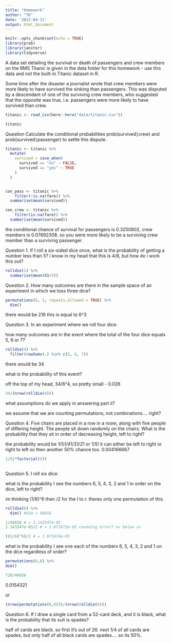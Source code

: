 ```yaml
---
title: "Homework"
author: "TK"
date: '2022-04-11'
output: html_document
---
```


```r
knitr::opts_chunk$set(echo = TRUE)
library(prob)
library(janitor)
library(tidyverse)
```
A data set detailing the survival or death of passengers and crew members on the RMS Titanic is given in the data folder for this homework - use this data and not the built-in Titanic dataset in R.

Some time after the disaster a journalist wrote that crew members were more likely to have survived the sinking than passengers. This was disputed by a descendant of one of the surviving crew members, who suggested that the opposite was true, i.e. passengers were more likely to have survived than crew.

```r
titanic <- read_csv(here::here("data/titanic.csv"))
```

```r
titanic
```

Question
Calculate the conditional probabilities prob(survived∣crew)
 and prob(survived∣passenger)
 to settle this dispute.

```r
titanic <- titanic %>% 
  mutate(
    survived = case_when(
      survived == "no" ~ FALSE,
      survived == "yes" ~ TRUE
    )
  )


con_pass <- titanic %>% 
    filter(!is.na(fare)) %>% 
  summarise(mean(survived))

con_crew <- titanic %>% 
    filter(is.na(fare)) %>% 
  summarise(mean(survived))
```
the conditional chance of survival for passengers is 0.3250802, crew members is 0.07692308. so you were more likely to be a surviving crew member than a surviving passenger.

Question 1.
If I roll a six-sided dice once, what is the probability of getting a number less than 5?
i know in my head that this is 4/6, but how do i work this out?
```r
rolldie(1) %>% 
  summarise(mean(X1<5))
```

Question 2.
How many outcomes are there in the sample space of an experiment in which we toss three dice?

```r
permutations(6, 3, repeats.allowed = TRUE) %>% 
  dim()
```

there would be 216 this is equal to 6^3

Question 3.
In an experiment where we roll four dice:

how many outcomes are in the event where the total of the four dice equals 5, 6 or 7?

```r
rolldie(4) %>% 
  filter(rowSums(.) %in% c(5, 6, 7))
```
there would be 34

what is the probability of this event?

off the top of my head, 34/6^4, so pretty small - 0.026
```r
34/(nrow(rolldie(4)))
```

what assumptions do we apply in answering part ii?

we assume that we are counting permutations, not combinations.... right?

Question 4.
Five chairs are placed in a row in a room, along with five people of differing height. The people sit down randomly on the chairs. What is the probability that they sit in order of decreasing height, left to right?

the probability would be 1/5*1/4*1/3*1/2*1 or 1/5! it can either be left to right or right to left so then another 50% chance too. 0.004166667
```r
1/(2*factorial(5))
  
```
Question 5.
I roll six dice:

what is the probability I see the numbers 6, 5, 4, 3, 2 and 1 in order on the dice, left to right?

im thinking (1/6)^6 then /2 for the l to r. theres only one permutation of this. 
```r
rolldie(6) %>% 
  dim() #dim = 46656 

1/46656 # = 2.143347e-05
2.143347e-05/2 # = 1.071673e-05 rounding error? vv below vv

((1/6)^6)/2 # = 1.071674e-05
```


what is the probability I see one each of the numbers 6, 5, 4, 3, 2 and 1 on the dice regardless of order?

```r
permutations(6,6) %>% 
dim() 

```

```r
720/46656
```
0.0154321

or 

```r
(nrow(permutations(6,6)))/(nrow(rolldie(6)))
```

Question 6.
If I draw a single card from a 52-card deck, and it is black, what is the probability that its suit is spades? 

half of cards are black. so first it's out of 26.
next 1/4 of all cards are spades, but only half of all black cards are spades....
so its 50%.

